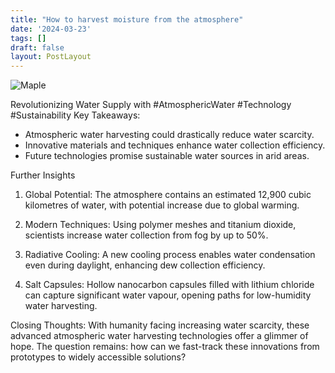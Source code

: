 ```yaml
---
title: "How to harvest moisture from the atmosphere"
date: '2024-03-23'
tags: []
draft: false
layout: PostLayout
---
```


<div className="flex justify-center">
<div className="my-1 w-full px-2 xl:my-1 xl:w-1/2 xl:px-2">
    <img src="https://willpolesa.pythonanywhere.com/static/podcast_thumbnails/thumbnailrecHyQN1g1oHaIkWI.jpg" alt="Maple" className="mx-auto h-58 w-auto" />
</div>
</div>

Revolutionizing Water Supply with #AtmosphericWater #Technology #Sustainability
Key Takeaways:
- Atmospheric water harvesting could drastically reduce water scarcity.
- Innovative materials and techniques enhance water collection efficiency.
- Future technologies promise sustainable water sources in arid areas.

Further Insights
1. Global Potential:
The atmosphere contains an estimated 12,900 cubic kilometres of water, with potential increase due to global warming.

2. Modern Techniques:
Using polymer meshes and titanium dioxide, scientists increase water collection from fog by up to 50%.

3. Radiative Cooling:
A new cooling process enables water condensation even during daylight, enhancing dew collection efficiency.

4. Salt Capsules:
Hollow nanocarbon capsules filled with lithium chloride can capture significant water vapour, opening paths for low-humidity water harvesting.

Closing Thoughts:
With humanity facing increasing water scarcity, these advanced atmospheric water harvesting technologies offer a glimmer of hope. The question remains: how can we fast-track these innovations from prototypes to widely accessible solutions?
